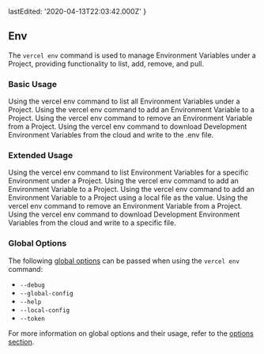 
  lastEdited: '2020-04-13T22:03:42.000Z'
}

## Env

The `vercel env` command is used to manage Environment Variables under a Project, providing functionality to list, add, remove, and pull.

### Basic Usage

<Snippet dark text="vercel env ls" />
<Caption>Using the <InlineCode>vercel env</InlineCode> command to list all Environment Variables under a Project.</Caption>

<Snippet dark text="vercel env add" />
<Caption>Using the <InlineCode>vercel env</InlineCode> command to add an Environment Variable to a Project.</Caption>

<Snippet dark text="vercel env rm" />
<Caption>Using the <InlineCode>vercel env</InlineCode> command to remove an Environment Variable from a Project.</Caption>

<Snippet dark text="vercel env pull" />
<Caption>Using the <InlineCode>vercel env</InlineCode> command to download Development Environment Variables from the cloud and write to the <InlineCode>.env</InlineCode> file.</Caption>

### Extended Usage

<Snippet dark text="vercel env ls [environment]" />
<Caption>Using the <InlineCode>vercel env</InlineCode> command to list Environment Variables for a specific Environment under a Project.</Caption>

<Snippet dark text="vercel env add [name] [environment]" />
<Caption>Using the <InlineCode>vercel env</InlineCode> command to add an Environment Variable to a Project.</Caption>

<Snippet dark text="vercel env add [name] [environment] < [file]" />
<Caption>Using the <InlineCode>vercel env</InlineCode> command to add an Environment Variable to a Project using a local file as the value.</Caption>

<Snippet dark text="vercel env rm [name] [environment]" />
<Caption>Using the <InlineCode>vercel env</InlineCode> command to remove an Environment Variable from a Project.</Caption>

<Snippet dark text="vercel env pull [file]" />
<Caption>Using the <InlineCode>vercel env</InlineCode> command to download Development Environment Variables from the cloud and write to a specific file.</Caption>

### Global Options

The following [global options](#options) can be passed when using the `vercel env` command:

- `--debug`
- `--global-config`
- `--help`
- `--local-config`
- `--token`

For more information on global options and their usage, refer to the [options section](#options).
